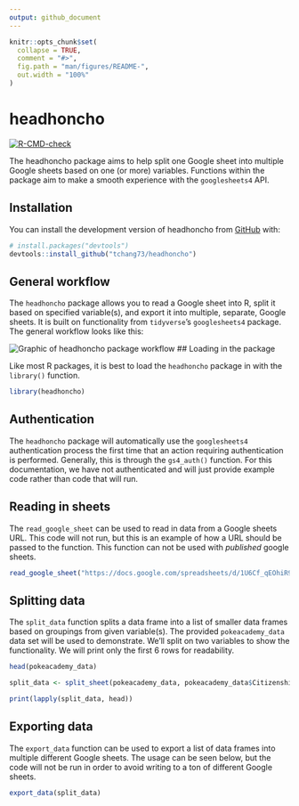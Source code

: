 ```yaml
---
output: github_document
---
```


<!-- README.md is generated from README.Rmd. Please edit that file -->

```r
knitr::opts_chunk$set(
  collapse = TRUE,
  comment = "#>",
  fig.path = "man/figures/README-",
  out.width = "100%"
)
```

# headhoncho

<!-- badges: start -->
[![R-CMD-check](https://github.com/tchang73/headhoncho/actions/workflows/R-CMD-check.yaml/badge.svg)](https://github.com/tchang73/headhoncho/actions/workflows/R-CMD-check.yaml)
<!-- badges: end -->

The headhoncho package aims to help split one Google sheet into multiple Google sheets based on one (or more) variables. Functions within the package aim to make a smooth experience with the `googlesheets4` API.

## Installation

You can install the development version of headhoncho from [GitHub](https://github.com/) with:

```r
# install.packages("devtools")
devtools::install_github("tchang73/headhoncho")
```

## General workflow

The `headhoncho` package allows you to read a Google sheet into R, split it based on specified variable(s), and export it into multiple, separate, Google sheets. It is built on functionality from `tidyverse`'s `googlesheets4` package. The general workflow looks like this:

![Graphic of headhoncho package workflow](man/figures/README-workflow_graphic.png)
## Loading in the package

Like most R packages, it is best to load the `headhoncho` package in with the `library()` function.

```r
library(headhoncho)
```

## Authentication

The `headhoncho` package will automatically use the `googlesheets4` authentication process the first time that an action requiring authentication is performed. Generally, this is through the `gs4_auth()` function. For this documentation, we have not authenticated and will just provide example code rather than code that will run.

## Reading in sheets

The `read_google_sheet` can be used to read in data from a Google sheets URL. This code will not run, but this is an example of how a URL should be passed to the function. This function can not be used with *published* google sheets.

```r
read_google_sheet("https://docs.google.com/spreadsheets/d/1U6Cf_qEOhiR9AZqTqS3mbMF3zt2db48ZP5v3rkrAEJY/edit#gid=780868077")
```

## Splitting data

The `split_data` function splits a data frame into a list of smaller data frames based on groupings from given variable(s). The provided `pokeacademy_data` data set will be used to demonstrate. We'll split on two variables to show the functionality. We will print only the first 6 rows for readability.

```r
head(pokeacademy_data)

split_data <- split_sheet(pokeacademy_data, pokeacademy_data$Citizenship_DESC, pokeacademy_data$Student_Type)

print(lapply(split_data, head))
```

## Exporting data

The `export_data` function can be used to export a list of data frames into multiple different Google sheets. The usage can be seen below, but the code will not be run in order to avoid writing to a ton of different Google sheets.

```r
export_data(split_data)
```
